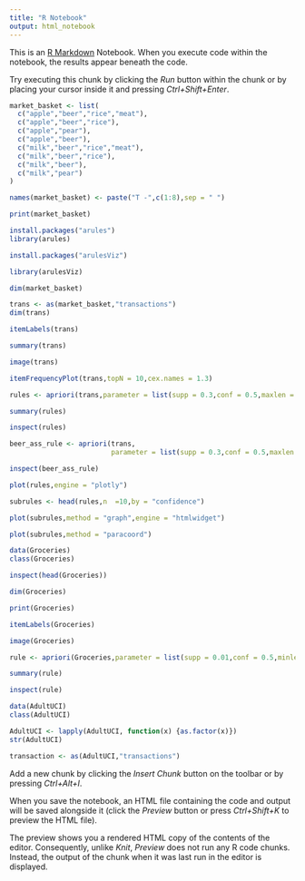 ```yaml
---
title: "R Notebook"
output: html_notebook
---
```


This is an [R Markdown](http://rmarkdown.rstudio.com) Notebook. When you execute code within the notebook, the results appear beneath the code. 

Try executing this chunk by clicking the *Run* button within the chunk or by placing your cursor inside it and pressing *Ctrl+Shift+Enter*. 

```r
market_basket <- list(
  c("apple","beer","rice","meat"),
  c("apple","beer","rice"),
  c("apple","pear"),
  c("apple","beer"),
  c("milk","beer","rice","meat"),
  c("milk","beer","rice"),
  c("milk","beer"),
  c("milk","pear")
)
```
```r
names(market_basket) <- paste("T -",c(1:8),sep = " ")
```
```r
print(market_basket)
```
```r
install.packages("arules")
library(arules)
```
```r
install.packages("arulesViz")
```
```r
library(arulesViz)
```
```r
dim(market_basket)
```
```r

trans <- as(market_basket,"transactions")
dim(trans)
```
```r
itemLabels(trans)
```
```r
summary(trans)
```
```r
image(trans)
```
```r
itemFrequencyPlot(trans,topN = 10,cex.names = 1.3)
```
```r
rules <- apriori(trans,parameter = list(supp = 0.3,conf = 0.5,maxlen = 10,target = "rules"))
```
```r
summary(rules)
```
```r
inspect(rules)
```
```r
beer_ass_rule <- apriori(trans,
                         parameter = list(supp = 0.3,conf = 0.5,maxlen = 10,minlen = 2),appearance = list(default = "rhs",lhs = "beer"))
```
```r
inspect(beer_ass_rule)
```
```r
plot(rules,engine = "plotly")
```
```r
subrules <- head(rules,n  =10,by = "confidence")
```
```r
plot(subrules,method = "graph",engine = "htmlwidget")
```
```r
plot(subrules,method = "paracoord")
```
```r
data(Groceries)
class(Groceries)
```
```r
inspect(head(Groceries))
```
```r
dim(Groceries)
```
```r
print(Groceries)
```

```r
itemLabels(Groceries)
```
```r
image(Groceries)
```
```r
rule <- apriori(Groceries,parameter = list(supp = 0.01,conf = 0.5,minlen = 2,target = "rule"))
```
```r
summary(rule)
```
```r
inspect(rule)
```
```r
data(AdultUCI)
class(AdultUCI)
```
```r
AdultUCI <- lapply(AdultUCI, function(x) {as.factor(x)})
str(AdultUCI)
```
```r
transaction <- as(AdultUCI,"transactions")
```

Add a new chunk by clicking the *Insert Chunk* button on the toolbar or by pressing *Ctrl+Alt+I*.

When you save the notebook, an HTML file containing the code and output will be saved alongside it (click the *Preview* button or press *Ctrl+Shift+K* to preview the HTML file).

The preview shows you a rendered HTML copy of the contents of the editor. Consequently, unlike *Knit*, *Preview* does not run any R code chunks. Instead, the output of the chunk when it was last run in the editor is displayed.
